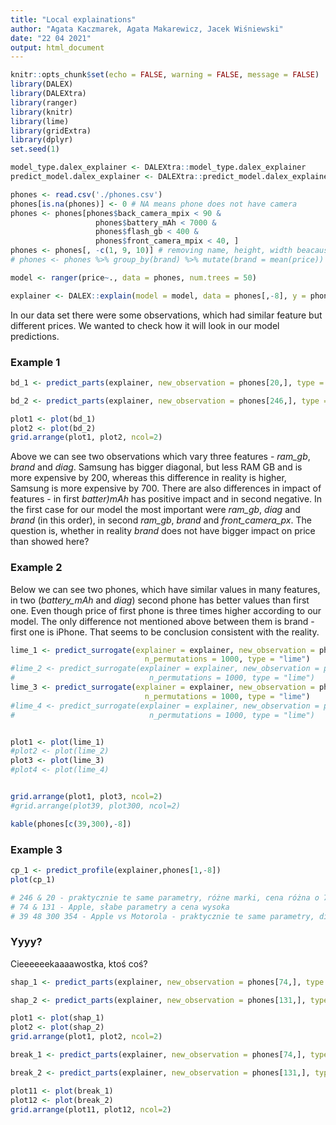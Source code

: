 ```yaml
---
title: "Local explainations"
author: "Agata Kaczmarek, Agata Makarewicz, Jacek Wiśniewski"
date: "22 04 2021"
output: html_document
---
```


```r
knitr::opts_chunk$set(echo = FALSE, warning = FALSE, message = FALSE)
library(DALEX)
library(DALEXtra)
library(ranger)
library(knitr)
library(lime)
library(gridExtra)
library(dplyr)
set.seed(1)

model_type.dalex_explainer <- DALEXtra::model_type.dalex_explainer
predict_model.dalex_explainer <- DALEXtra::predict_model.dalex_explainer
```

```r
phones <- read.csv('./phones.csv')
phones[is.na(phones)] <- 0 # NA means phone does not have camera
phones <- phones[phones$back_camera_mpix < 90 &
                   phones$battery_mAh < 7000 &
                   phones$flash_gb < 400 &
                   phones$front_camera_mpix < 40, ]
phones <- phones[, -c(1, 9, 10)] # removing name, height, width beacause they are useless
# phones <- phones %>% group_by(brand) %>% mutate(brand = mean(price)) # target encoding
```

```r
model <- ranger(price~., data = phones, num.trees = 50)
```

```r
explainer <- DALEX::explain(model = model, data = phones[,-8], y = phones$price) 
```

In our data set there were some observations, which had similar feature but different prices. We wanted to check how it will look in our model predictions. 

### Example 1

```r
bd_1 <- predict_parts(explainer, new_observation = phones[20,], type = "break_down")

bd_2 <- predict_parts(explainer, new_observation = phones[246,], type = "break_down")

plot1 <- plot(bd_1)
plot2 <- plot(bd_2)
grid.arrange(plot1, plot2, ncol=2)
```

Above we can see two observations which vary three features - *ram_gb*, *brand* and *diag*. Samsung has bigger diagonal, but less RAM GB and is more expensive by 200, whereas this difference in reality is higher, Samsung is more expensive by 700. There are also differences in impact of features - in first *batter)mAh* has positive impact and in second negative. In the first case for our model the most important were *ram_gb*, *diag* and *brand* (in this order), in second *ram_gb*, *brand* and *front_camera_px*. The question is, whether in reality *brand* does not have bigger impact on price than showed here? 

### Example 2

Below we can see two phones, which have similar values in many features, in two (*battery_mAh* and *diag*) second phone has better values than first one. Even though price of first phone is three times higher according to our model. The only difference not mentioned above between them is brand - first one is iPhone. That seems to be conclusion consistent with the reality.

```r
lime_1 <- predict_surrogate(explainer = explainer, new_observation = phones[39,-8], n_features = 7, 
                              n_permutations = 1000, type = "lime")
#lime_2 <- predict_surrogate(explainer = explainer, new_observation = phones[48,-8], n_features = 5, 
#                              n_permutations = 1000, type = "lime")
lime_3 <- predict_surrogate(explainer = explainer, new_observation = phones[300,-8], n_features = 7, 
                              n_permutations = 1000, type = "lime")
#lime_4 <- predict_surrogate(explainer = explainer, new_observation = phones[354,-8], n_features = 5, 
#                              n_permutations = 1000, type = "lime")


plot1 <- plot(lime_1)
#plot2 <- plot(lime_2)
plot3 <- plot(lime_3)
#plot4 <- plot(lime_4)


grid.arrange(plot1, plot3, ncol=2)
#grid.arrange(plot39, plot300, ncol=2)

kable(phones[c(39,300),-8])

```

### Example 3

```r
cp_1 <- predict_profile(explainer,phones[1,-8])
plot(cp_1)
```

```r
# 246 & 20 - praktycznie te same parametry, różne marki, cena różna o 700
# 74 & 131 - Apple, słabe parametry a cena wysoka
# 39 48 300 354 - Apple vs Motorola - praktycznie te same parametry, diametralna róznica ceny 
```

### Yyyy?

Cieeeeeekaaaawostka, ktoś coś?

```r
shap_1 <- predict_parts(explainer, new_observation = phones[74,], type = "shap", B = 10)

shap_2 <- predict_parts(explainer, new_observation = phones[131,], type = "shap", B = 10)

plot1 <- plot(shap_1)
plot2 <- plot(shap_2)
grid.arrange(plot1, plot2, ncol=2)
```

```r
break_1 <- predict_parts(explainer, new_observation = phones[74,], type = "break_down")

break_2 <- predict_parts(explainer, new_observation = phones[131,], type = "break_down")

plot11 <- plot(break_1)
plot12 <- plot(break_2)
grid.arrange(plot11, plot12, ncol=2)
```